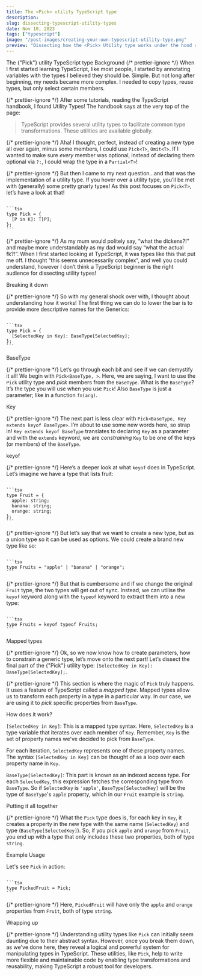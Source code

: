 ```yaml
---
title: The <Pick> utility TypeScript type
description:
slug: dissecting-typescript-utility-types
date: Nov 10, 2023
tags: ["typescript"]
image: "/post-images/creating-your-own-typescript-utility-type.png"
preview: "Dissecting how the <Pick> Utility type works under the hood and it's uses-cases"
---
```


<Stack>
<HeaderOne>The {"Pick<T>"} utility TypeScript type</HeaderOne>

<Spacer paddingVertical="5px" />
<Paragraph level="2" id="background">Background</Paragraph>
{/* prettier-ignore */}
<Paragraph>When I first started learning TypeScript, like most people, I started by annotating variables with the types I believed they should be. Simple. But not long after beginning, my needs became more complex. I needed to copy types, reuse types, but only select certain members.</Paragraph>

{/* prettier-ignore */}
<Paragraph>After some tutorials, reading the TypeScript handbook, I found Utility Types! The handbook says at the very top of the page: </Paragraph>

<Blockquote>
TypeScript provides several utility types to facilitate common type transformations. These utilities are available globally.
</Blockquote>

{/* prettier-ignore */}
<Paragraph>Aha! I thought, perfect, instead of creating a new type all over again, minus some members, I could use `Pick<T>`, `Omit<T>`. If I wanted to make sure *every* member was optional, instead of declaring them optional via `?:`, I could wrap the type in a `Partial<T>`! </Paragraph>

{/* prettier-ignore */}
<Paragraph>But then I came to my next question…and that was the implementation of a utility type. If you hover over a utility type, you’ll be met with (generally) some pretty gnarly types! As this post focuses on `Pick<T>`, let’s have a look at that! </Paragraph>

<Code language="TypeScript">
```tsx
type Pick<T, K extends keyof T> = {
  [P in K]: T[P]; 
};
```
</Code>

{/* prettier-ignore */}
<Paragraph>As my mum would politely say, “what the dickens?!” and maybe more understandably as my dad would say “what the actual fk?!”. When I first started looking at TypeScript, it was types like this that put me off. I thought “this seems unnecessarily complex”, and well you could understand, however I don’t think a TypeScript beginner is the right audience for dissecting utility types! </Paragraph>

<Spacer paddingVertical="12px" />

<Paragraph level="2" id="breaking-it-down">Breaking it down</Paragraph>

{/* prettier-ignore */}
<Paragraph>So with my general shock over with, I thought about understanding how it works! The first thing we can do to lower the bar is to provide more descriptive names for the Generics:</Paragraph>

<Code language="TypeScript">
```tsx
type Pick<BaseType, Key extends keyof BaseType> = { 
  [SelectedKey in Key]: BaseType[SelectedKey];
};
```
</Code>

<Spacer paddingVertical="5px" />

<Paragraph level="2" id="base-type">BaseType</Paragraph>

{/* prettier-ignore */}
<Paragraph>Let’s go through each bit and see if we can demystify it all! We begin with `Pick<BaseType, >`. Here, we are saying, I want to use the `Pick` utility type and *pick* members from the `BaseType`. What is the `BaseType`? It’s the type you will use when you use `Pick`! Also `BaseType` is just a parameter; like in a function `fn(arg)`.</Paragraph>

<Spacer paddingVertical="12px" />

<Paragraph level="2" id="key">Key</Paragraph>

{/* prettier-ignore */}
<Paragraph>The next part is less clear with `Pick<BaseType, Key extends keyof BaseType>`. I’m about to use some new words here, so strap in! `Key extends keyof BaseType` translates to declaring `Key` as a parameter and with the `extends` keyword, we are *constraining* `Key` to be one of the keys (or members) of the `BaseType`.</Paragraph>

<Spacer paddingVertical="12px" />

<Paragraph level="2" id="keyof">keyof</Paragraph>

{/* prettier-ignore */}
<Paragraph>Here’s a deeper look at what `keyof` does in TypeScript. Let’s imagine we have a type that lists fruit:</Paragraph>

<Code language="TypeScript">
```tsx
type Fruit = {
  apple: string;
  banana: string;
  orange: string;
};
```
</Code>

{/* prettier-ignore */}
<Paragraph>But let’s say that we want to create a new type, but as a union type so it can be used as options. We could create a brand new type like so:</Paragraph>

<Code language="TypeScript">
```tsx
type Fruits = "apple" | "banana" | "orange"; 
```
</Code>

{/* prettier-ignore */}
<Paragraph>But that is cumbersome and if we change the original `Fruit` type, the two types will get out of sync. Instead, we can utilise the `keyof` keyword along with the `typeof` keyword to extract them into a new type:</Paragraph>

<Code language="TypeScript">
```tsx
type Fruits = keyof typeof Fruits;
```
</Code>

<Spacer paddingVertical="5px" />

<Paragraph level="2" id="mapped-types">Mapped types</Paragraph>

{/* prettier-ignore */}
<Paragraph>Ok, so we now know how to create parameters, how to constrain a generic type, let’s move onto the next part! Let’s dissect the final part of the {"Pick<T>"} utility type: `[SelectedKey in Key]: BaseType[SelectedKey];`.</Paragraph>

{/* prettier-ignore */}
<Paragraph>This section is where the magic of `Pick` truly happens. It uses a feature of TypeScript called a *mapped type*. Mapped types allow us to transform each property in a type in a particular way. In our case, we are using it to *pick* specific properties from `BaseType`.</Paragraph>

<Spacer paddingVertical="12px" />

<Paragraph level="2" id="how-does-it-work">How does it work?</Paragraph>

<Paragraph>`[SelectedKey in Key]`: This is a mapped type syntax. Here, `SelectedKey` is a type variable that iterates over each member of `Key`. Remember, `Key` is the set of property names we've decided to pick from `BaseType`.</Paragraph>

<Paragraph>For each iteration, `SelectedKey` represents one of these property names. The syntax `[SelectedKey in Key]` can be thought of as a loop over each property name in `Key`.</Paragraph>

<Paragraph>`BaseType[SelectedKey]`: This part is known as an indexed access type. For each `SelectedKey`, this expression fetches the corresponding type from `BaseType`. So if `SelectedKey` is `'apple'`, `BaseType[SelectedKey]` will be the type of `BaseType`'s `apple` property, which in our `Fruit` example is `string`.</Paragraph>

<Spacer paddingVertical="12px" />

<Paragraph level="2" id="putting-it-all-together">Putting it all together</Paragraph>

{/* prettier-ignore */}
<Paragraph>What the `Pick` type does is, for each key in `Key`, it creates a property in the new type with the same name (`SelectedKey`) and type (`BaseType[SelectedKey]`). So, if you pick `apple` and `orange` from `Fruit`, you end up with a type that only includes these two properties, both of type `string`.</Paragraph>

<Spacer paddingVertical="12px" />

<Paragraph level="2" id="example-usage">Example Usage</Paragraph>

<Paragraph>Let's see `Pick` in action:</Paragraph>

<Code language="TypeScript">
```tsx
type PickedFruit = Pick<Fruit, 'apple' | 'orange'>;
```
</Code>

{/* prettier-ignore */}
<Paragraph>Here, `PickedFruit` will have only the `apple` and `orange` properties from `Fruit`, both of type `string`.</Paragraph>

<Spacer paddingVertical="12px" />

<Paragraph level="2" id="wrapping-up">Wrapping up</Paragraph>

{/* prettier-ignore */}
<Paragraph>Understanding utility types like `Pick` can initially seem daunting due to their abstract syntax. However, once you break them down, as we've done here, they reveal a logical and powerful system for manipulating types in TypeScript. These utilities, like `Pick`, help to write more flexible and maintainable code by enabling type transformations and reusability, making TypeScript a robust tool for developers.</Paragraph>
</Stack>

